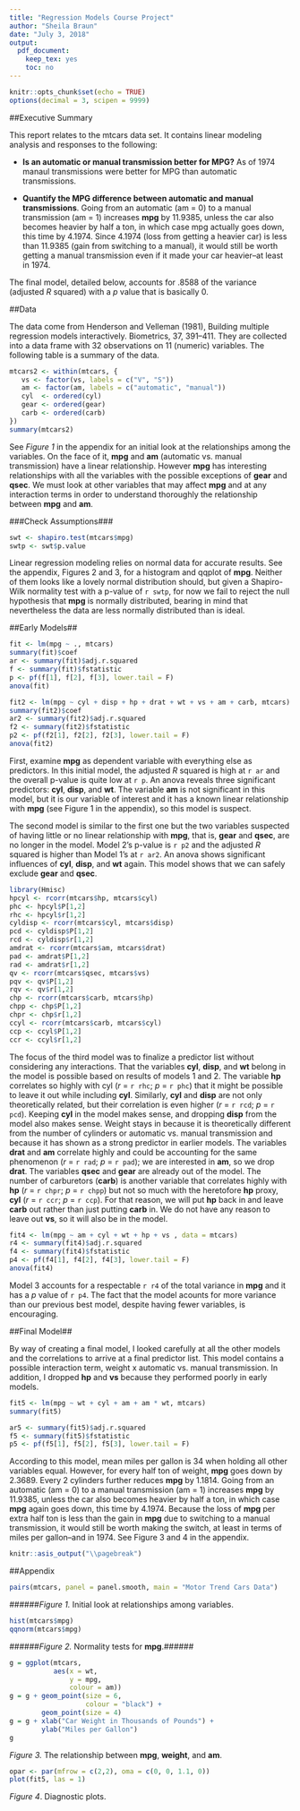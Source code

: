 ---
title: "Regression Models Course Project"
author: "Sheila Braun"
date: "July 3, 2018"
output: 
  pdf_document: 
    keep_tex: yes
    toc: no
---

```{r setup, include=FALSE}
knitr::opts_chunk$set(echo = TRUE)
options(decimal = 3, scipen = 9999)
```

##Executive Summary

This report relates to the mtcars data set. It contains linear modeling analysis and responses to the following:

* **Is an automatic or manual transmission better for MPG?** As of 1974 manaul transmissions were better for MPG than automatic transmissions. 

* **Quantify the MPG difference between automatic and manual transmissions**. Going from an automatic (am = 0) to a manual transmission (am = 1) increases **mpg** by 11.9385, unless the car also becomes heavier by half a ton, in which case mpg actually goes down, this time by 4.1974. Since 4.1974 (loss from getting a heavier car) is less than 11.9385 (gain from switching to a manual), it would still be worth getting a manual transmission even if it made your car heavier--at least in 1974. 

The final model, detailed below, accounts for .8588 of the variance (adjusted *R* squared) with a *p* value that is basically 0. 

##Data

The data come from Henderson and Velleman (1981), Building multiple regression models interactively. Biometrics, 37, 391–411. They are collected into a data frame with 32 observations on 11 (numeric) variables. The following table is a summary of the data.

```{r summary, echo = FALSE}
mtcars2 <- within(mtcars, {
   vs <- factor(vs, labels = c("V", "S"))
   am <- factor(am, labels = c("automatic", "manual"))
   cyl  <- ordered(cyl)
   gear <- ordered(gear)
   carb <- ordered(carb)
})
summary(mtcars2)
```

See *Figure 1* in the appendix for an initial look at the relationships among the variables. On the face of it, **mpg** and **am** (automatic vs. manual transmission) have a linear relationship. However **mpg** has interesting relationships with all the variables with the possible exceptions of **gear** and **qsec**. We must look at other variables that may affect **mpg** and at any interaction terms in order to understand thoroughly the relationship between **mpg** and **am**.      

###Check Assumptions###

```{r shapiro, echo = FALSE, include = FALSE}
swt <- shapiro.test(mtcars$mpg)
swtp <- swt$p.value
```

Linear regression modeling relies on normal data for accurate results. See the appendix, Figures 2 and 3, for a histogram and qqplot of **mpg**. Neither of them looks like a lovely normal distribution should, but given a Shapiro-Wilk normality test with a p-value of `r swtp`, for now we fail to reject the null hypothesis that **mpg** is normally distributed, bearing in mind that nevertheless the data are less normally distributed than is ideal. 

##Early Models##

```{r everything, echo = FALSE, include = FALSE}
fit <- lm(mpg ~ ., mtcars)
summary(fit)$coef
ar <- summary(fit)$adj.r.squared
f <- summary(fit)$fstatistic
p <- pf(f[1], f[2], f[3], lower.tail = F)
anova(fit)
```

```{r fit2, echo = FALSE, include = FALSE}
fit2 <- lm(mpg ~ cyl + disp + hp + drat + wt + vs + am + carb, mtcars)
summary(fit2)$coef
ar2 <- summary(fit2)$adj.r.squared
f2 <- summary(fit2)$fstatistic
p2 <- pf(f2[1], f2[2], f2[3], lower.tail = F)
anova(fit2)
```

First, examine **mpg** as dependent variable with everything else as predictors. In this initial model, the adjusted *R* squared is high at `r ar` and the overall p-value is quite low at `r p`. An anova reveals three significant predictors: **cyl**, **disp**, and **wt**. The variable **am** is not significant in this model, but it is our variable of interest and it has a known linear relationship with **mpg** (see Figure 1 in the appendix), so this model is suspect. 

The second model is similar to the first one but the two variables suspected of having little or no linear relationship with **mpg**, that is, **gear** and **qsec**, are no longer in the model. Model 2's p-value is `r p2` and the adjusted *R* squared is higher than Model 1's at `r ar2`. An anova shows significant influences of **cyl**, **disp**, and **wt** again. This model shows that we can safely exclude **gear** and **qsec**.

```{r Model4, echo = FALSE, include = FALSE}
library(Hmisc)
hpcyl <- rcorr(mtcars$hp, mtcars$cyl)
phc <- hpcyl$P[1,2]
rhc <- hpcyl$r[1,2]
cyldisp <- rcorr(mtcars$cyl, mtcars$disp)
pcd <- cyldisp$P[1,2]
rcd <- cyldisp$r[1,2]
amdrat <- rcorr(mtcars$am, mtcars$drat)
pad <- amdrat$P[1,2]
rad <- amdrat$r[1,2]
qv <- rcorr(mtcars$qsec, mtcars$vs)
pqv <- qv$P[1,2]
rqv <- qv$r[1,2]
chp <- rcorr(mtcars$carb, mtcars$hp)
chpp <- chp$P[1,2]
chpr <- chp$r[1,2]
ccyl <- rcorr(mtcars$carb, mtcars$cyl)
ccp <- ccyl$P[1,2]
ccr <- ccyl$r[1,2]
```

The focus of the third model was to finalize a predictor list without considering any interactions. That the variables **cyl**, **disp**, and **wt** belong in the model is possible based on results of models 1 and 2. The variable **hp** correlates so highly with cyl (*r* = `r rhc`; *p* = `r phc`) that it might be possible to leave it out while including **cyl**. Similarly, **cyl** and **disp** are not only theoretically related, but their correlation is even higher (*r* = `r rcd`; *p* = `r pcd`). Keeping **cyl** in the model makes sense, and dropping **disp** from the model also makes sense. Weight stays in because it is theoretically different from the number of cylinders or automatic vs. manual transmission and because it has shown as a strong predictor in earlier models. The variables **drat** and **am** correlate highly and could be accounting for the same phenomenon (*r* = `r rad`; *p* = `r pad`); we are interested in **am**, so we drop **drat**. The variables **qsec** and **gear** are already out of the model. The number of carburetors (**carb**) is another variable that correlates highly with **hp** (*r* = `r chpr`; *p* = `r chpp`) but not so much with the heretofore **hp** proxy, **cyl** (*r* = `r ccr`; *p* = `r ccp`). For that reason, we will put **hp** back in and leave **carb** out rather than just putting **carb** in. We do not have any reason to leave out **vs**, so it will also be in the model. 

```{r model4, echo = FALSE, include = FALSE}
fit4 <- lm(mpg ~ am + cyl + wt + hp + vs , data = mtcars)
r4 <- summary(fit4)$adj.r.squared
f4 <- summary(fit4)$fstatistic
p4 <- pf(f4[1], f4[2], f4[3], lower.tail = F)
anova(fit4)
```

Model 3 accounts for a respectable `r r4` of the total variance in **mpg** and it has a *p* value of `r p4`. The fact that the model acounts for more variance than our previous best model, despite having fewer variables, is encouraging.

##Final Model##

By way of creating a final model, I looked carefully at all the other models and the correlations to arrive at a final predictor list. This model contains a possible interaction term, weight x automatic vs. manual transmission. In addition, I dropped **hp** and **vs** because they performed poorly in early models. 

```{r finalModel, echo = TRUE, include = TRUE}
fit5 <- lm(mpg ~ wt + cyl + am + am * wt, mtcars)
summary(fit5)
```

```{r echo = FALSE}
ar5 <- summary(fit5)$adj.r.squared
f5 <- summary(fit5)$fstatistic
p5 <- pf(f5[1], f5[2], f5[3], lower.tail = F)
```

According to this model, mean miles per gallon is 34 when holding all other variables equal. However, for every half ton of weight, **mpg** goes down by 2.3689. Every 2 cylinders further reduces **mpg** by 1.1814. Going from an automatic (am = 0) to a manual transmission (am = 1) increases **mpg** by 11.9385, unless the car also becomes heavier by half a ton, in which case **mpg** again goes down, this time by 4.1974. Because the loss of **mpg** per extra half ton is less than the gain in **mpg** due to switching to a manual transmission, it would still be worth making the switch, at least in terms of miles per gallon--and in 1974. See Figure 3 and 4 in the appendix.

```{r pagebreak, echo = FALSE}
knitr::asis_output("\\pagebreak")
```

##Appendix

```{r, echo = FALSE}
pairs(mtcars, panel = panel.smooth, main = "Motor Trend Cars Data")
```

######*Figure 1.* Initial look at relationships among variables.

```{r, echo = FALSE, fig.height = 3.25, fig.width = 3.25}
hist(mtcars$mpg)
qqnorm(mtcars$mpg)
```

######*Figure 2.* Normality tests for **mpg**.######


```{r morePlots, echo = FALSE, include = TRUE, fig.height = 3, fig.width = 6}
g = ggplot(mtcars,
           aes(x = wt,
               y = mpg,
               colour = am))
g = g + geom_point(size = 6,
                   colour = "black") + 
        geom_point(size = 4)
g = g + xlab("Car Weight in Thousands of Pounds") + 
        ylab("Miles per Gallon")
g
```

*Figure 3.* The relationship between **mpg**, **weight**, and **am**.


```{r residual_plots, echo = FALSE}
opar <- par(mfrow = c(2,2), oma = c(0, 0, 1.1, 0))
plot(fit5, las = 1)
```


*Figure 4*. Diagnostic plots.